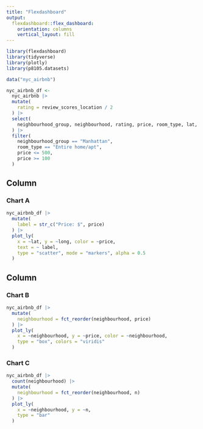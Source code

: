 ```yaml
---
title: "Flexdashboard"
output: 
  flexdashboard::flex_dashboard:
    orientation: columns
    vertical_layout: fill
---
```


```r
library(flexdashboard)
library(tidyverse)
library(plotly)
library(p8105.datasets)
```


```r
data("nyc_airbnb") 

nyc_airbnb_df <-
  nyc_airbnb |> 
  mutate(
    rating = review_scores_location / 2
  ) |> 
  select(
    neighbourhood_group, neighbourhood, rating, price, room_type, lat, long
  ) |> 
  filter(
    neighbourhood_group == "Manhattan", 
    room_type == "Entire home/apt", 
    price <= 500,
    price >= 100
  )
```


Column {data-width=650}
-----------------------------------------------------------------------

### Chart A

```r
nyc_airbnb_df |> 
  mutate(
    label = str_c("Price: $", price) 
  ) |> 
  plot_ly(
    x = ~lat, y = ~long, color = ~price,
    text = ~ label,
    type = "scatter", mode = "markers", alpha = 0.5
  )
```

Column {data-width=350}
-----------------------------------------------------------------------

### Chart B

```r
nyc_airbnb_df |> 
  mutate(
    neighbourhood = fct_reorder(neighbourhood, price)
  ) |> 
  plot_ly(
    x = ~neighbourhood, y = ~price, color = ~neighbourhood, 
    type = "box", colors = "viridis"
  )
```

### Chart C

```r
nyc_airbnb_df |> 
  count(neighbourhood) |> 
  mutate(
    neighbourhood = fct_reorder(neighbourhood, n)
  ) |> 
  plot_ly(
    x = ~neighbourhood, y = ~n,
    type = "bar"
  )
```

